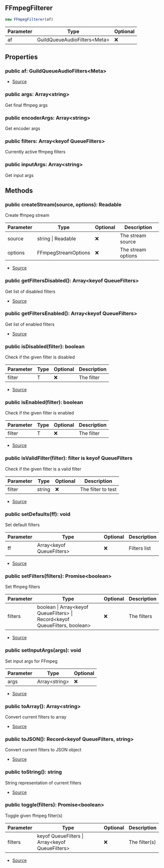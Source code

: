 ## FFmpegFilterer


```typescript
new FFmpegFilterer(af)
```
| Parameter | Type | Optional |
| ----------- | ----------- | ----------- |
| af | GuildQueueAudioFilters\<Meta> | ❌ |


## Properties
### public af: GuildQueueAudioFilters\<Meta>
- [Source](https://github.com/Androz2091/discord-player/blob/e2a9cfc/packages/discord-player/src/manager/GuildQueueAudioFilters.ts#L47)
### public args: Array\<string>
Get final ffmpeg args
### public encoderArgs: Array\<string>
Get encoder args
### public filters: Array\<keyof QueueFilters>
Currently active ffmpeg filters
### public inputArgs: Array\<string>
Get input args

## Methods
### public createStream(source, options): Readable
Create ffmpeg stream



| Parameter | Type | Optional | Description |
| ----------- | ----------- | ----------- | ----------- |
| source | string \| Readable | ❌ | The stream source |
| options | FFmpegStreamOptions | ❌ | The stream options |


- [Source](https://github.com/Androz2091/discord-player/blob/e2a9cfc/packages/discord-player/src/manager/GuildQueueAudioFilters.ts#L98)
### public getFiltersDisabled(): Array\<keyof QueueFilters>
Get list of disabled filters



- [Source](https://github.com/Androz2091/discord-player/blob/e2a9cfc/packages/discord-player/src/manager/GuildQueueAudioFilters.ts#L167)
### public getFiltersEnabled(): Array\<keyof QueueFilters>
Get list of enabled filters



- [Source](https://github.com/Androz2091/discord-player/blob/e2a9cfc/packages/discord-player/src/manager/GuildQueueAudioFilters.ts#L160)
### public isDisabled(filter): boolean
Check if the given filter is disabled



| Parameter | Type | Optional | Description |
| ----------- | ----------- | ----------- | ----------- |
| filter | T | ❌ | The filter |


- [Source](https://github.com/Androz2091/discord-player/blob/e2a9cfc/packages/discord-player/src/manager/GuildQueueAudioFilters.ts#L183)
### public isEnabled(filter): boolean
Check if the given filter is enabled



| Parameter | Type | Optional | Description |
| ----------- | ----------- | ----------- | ----------- |
| filter | T | ❌ | The filter |


- [Source](https://github.com/Androz2091/discord-player/blob/e2a9cfc/packages/discord-player/src/manager/GuildQueueAudioFilters.ts#L175)
### public isValidFilter(filter): filter is keyof QueueFilters
Check if the given filter is a valid filter



| Parameter | Type | Optional | Description |
| ----------- | ----------- | ----------- | ----------- |
| filter | string | ❌ | The filter to test |


- [Source](https://github.com/Androz2091/discord-player/blob/e2a9cfc/packages/discord-player/src/manager/GuildQueueAudioFilters.ts#L191)
### public setDefaults(ff): void
Set default filters



| Parameter | Type | Optional | Description |
| ----------- | ----------- | ----------- | ----------- |
| ff | Array\<keyof QueueFilters> | ❌ | Filters list |


- [Source](https://github.com/Androz2091/discord-player/blob/e2a9cfc/packages/discord-player/src/manager/GuildQueueAudioFilters.ts#L153)
### public setFilters(filters): Promise\<boolean>
Set ffmpeg filters



| Parameter | Type | Optional | Description |
| ----------- | ----------- | ----------- | ----------- |
| filters | boolean \| Array\<keyof QueueFilters> \| Record\<keyof QueueFilters, boolean> | ❌ | The filters |


- [Source](https://github.com/Androz2091/discord-player/blob/e2a9cfc/packages/discord-player/src/manager/GuildQueueAudioFilters.ts#L107)
### public setInputArgs(args): void
Set input args for FFmpeg



| Parameter | Type | Optional |
| ----------- | ----------- | ----------- |
| args | Array\<string> | ❌ |


- [Source](https://github.com/Androz2091/discord-player/blob/e2a9cfc/packages/discord-player/src/manager/GuildQueueAudioFilters.ts#L65)
### public toArray(): Array\<string>
Convert current filters to array



- [Source](https://github.com/Androz2091/discord-player/blob/e2a9cfc/packages/discord-player/src/manager/GuildQueueAudioFilters.ts#L198)
### public toJSON(): Record\<keyof QueueFilters, string>
Convert current filters to JSON object



- [Source](https://github.com/Androz2091/discord-player/blob/e2a9cfc/packages/discord-player/src/manager/GuildQueueAudioFilters.ts#L205)
### public toString(): string
String representation of current filters



- [Source](https://github.com/Androz2091/discord-player/blob/e2a9cfc/packages/discord-player/src/manager/GuildQueueAudioFilters.ts#L216)
### public toggle(filters): Promise\<boolean>
Toggle given ffmpeg filter(s)



| Parameter | Type | Optional | Description |
| ----------- | ----------- | ----------- | ----------- |
| filters | keyof QueueFilters \| Array\<keyof QueueFilters> | ❌ | The filter(s) |


- [Source](https://github.com/Androz2091/discord-player/blob/e2a9cfc/packages/discord-player/src/manager/GuildQueueAudioFilters.ts#L137)